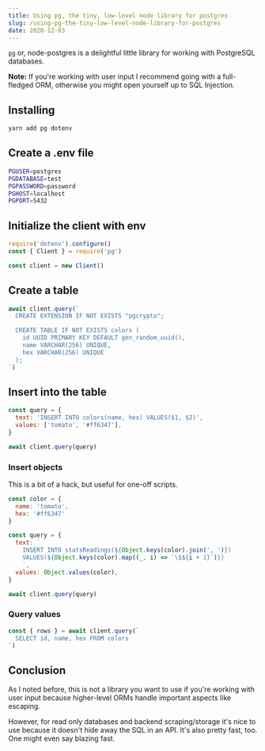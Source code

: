 ```yaml
---
title: Using pg, the tiny, low-level node library for postgres
slug: /using-pg-the-tiny-low-level-node-library-for-postgres
date: 2020-12-03
---
```


[`pg`](https://node-postgres.com/) or, node-postgres is a delightful
little library for working with PostgreSQL databases.

**Note:** If you're working with user input I recommend going
with a full-fledged ORM, otherwise you might open yourself up
to SQL Injection.

## Installing

```sh
yarn add pg dotenv
```

## Create a .env file

```sh
PGUSER=postgres
PGDATABASE=test
PGPASSWORD=password
PGHOST=localhost
PGPORT=5432
```

## Initialize the client with env

```js
require('dotenv').configure()
const { Client } = require('pg')

const client = new Client()
```

## Create a table

```js
await client.query(`
  CREATE EXTENSION IF NOT EXISTS "pgcrypto";

  CREATE TABLE IF NOT EXISTS colors (
    id UUID PRIMARY KEY DEFAULT gen_random_uuid(),
    name VARCHAR(256) UNIQUE,
    hex VARCHAR(256) UNIQUE
  );
`)
```

## Insert into the table

```js
const query = {
  text: 'INSERT INTO colors(name, hex) VALUES($1, $2)',
  values: ['tomato', '#ff6347'],
}

await client.query(query)
```

### Insert objects

This is a bit of a hack, but useful for one-off scripts.

```js
const color = {
  name: 'tomato',
  hex: '#ff6347'
}

const query = {
  text: `
    INSERT INTO statsReadings(${Object.keys(color).join(', ')})
    VALUES(${Object.keys(color).map((_, i) => `\$${i + 1}`)})
    `,
  values: Object.values(color),
}

await client.query(query)
```

### Query values

```js
const { rows } = await client.query(`
  SELECT id, name, hex FROM colors
`)
```

## Conclusion

As I noted before, this is not a library you want to use if
you're working with user input because higher-level ORMs handle
important aspects like escaping.

However, for read only databases and backend scraping/storage it's
nice to use because it doesn't hide away the SQL in an API. It's
also pretty fast, too. One might even say blazing fast.
